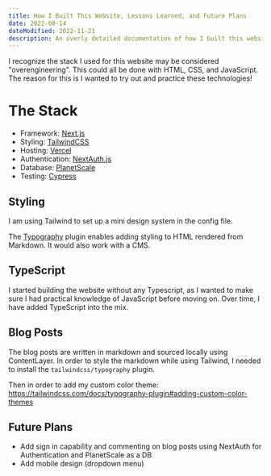 ```yaml
---
title: How I Built This Website, Lessons Learned, and Future Plans
date: 2022-08-14
dateModified: 2022-11-21
description: An overly detailed documentation of how I built this website, including everything I learned during the process.
---
```


I recognize the stack I used for this website may be considered "overengineering". This could all be done with HTML, CSS, and JavaScript. The reason for this is I wanted to try out and practice these technologies!

# The Stack

- Framework: [Next.js](https://nextjs.org/)
- Styling: [TailwindCSS](https://tailwindcss.com/)
- Hosting: [Vercel](https://vercel.com/)
- Authentication: [NextAuth.js](https://next-auth.js.org/)
- Database: [PlanetScale](https://planetscale.com/)
- Testing: [Cypress](https://www.cypress.io/)

## Styling

I am using Tailwind to set up a mini design system in the config file.

The [Typography](https://tailwindcss.com/docs/typography-plugin) plugin enables adding styling to HTML rendered from Markdown. It would also work with a CMS.

## TypeScript

I started building the website without any Typescript, as I wanted to make sure I had practical knowledge of JavaScript before moving on. Over time, I have added TypeScript into the mix.

## Blog Posts

The blog posts are written in markdown and sourced locally using ContentLayer. In order to style the markdown while using Tailwind, I needed to install the `tailwindcss/typography` plugin.

Then in order to add my custom color theme:
https://tailwindcss.com/docs/typography-plugin#adding-custom-color-themes

## Future Plans

- Add sign in capability and commenting on blog posts using NextAuth for Authentication and PlanetScale as a DB
- Add mobile design (dropdown menu)
